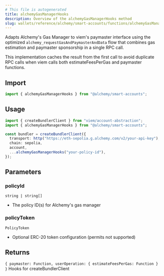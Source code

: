 ```yaml
---
# This file is autogenerated
title: alchemyGasManagerHooks
description: Overview of the alchemyGasManagerHooks method
slug: wallets/reference/alchemy/smart-accounts/functions/alchemyGasManagerHooks
---
```


Adapts Alchemy's Gas Manager to viem's paymaster interface using the optimized
`alchemy_requestGasAndPaymasterAndData` flow that combines gas estimation and
paymaster sponsorship in a single RPC call.

This implementation caches the result from the first call to avoid duplicate RPC calls
when viem calls both estimateFeesPerGas and paymaster functions.

## Import

```ts
import { alchemyGasManagerHooks } from "@alchemy/smart-accounts";
```

## Usage

```ts
import { createBundlerClient } from "viem/account-abstraction";
import { alchemyGasManagerHooks } from "@alchemy/smart-accounts";

const bundler = createBundlerClient({
  transport: http("https://eth-sepolia.g.alchemy.com/v2/your-api-key"),
  chain: sepolia,
  account,
  ...alchemyGasManagerHooks("your-policy-id"),
});
```

## Parameters

### policyId

`string | string[]`

- The policy ID(s) for Alchemy's gas manager

### policyToken

`PolicyToken`

- Optional ERC-20 token configuration (permits not supported)

## Returns

`{ paymaster: Function, userOperation: { estimateFeesPerGas: Function } }`
Hooks for createBundlerClient
